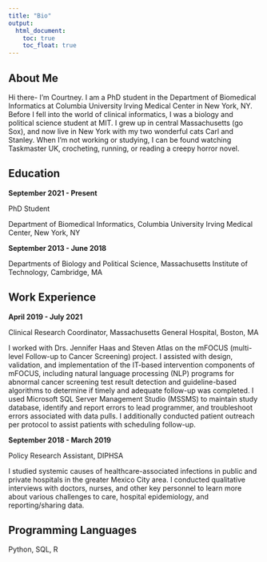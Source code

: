 ```yaml
---
title: "Bio"
output: 
  html_document:
    toc: true
    toc_float: true
---
```


## About Me

Hi there- I'm Courtney. I am a PhD student in the Department of Biomedical Informatics at Columbia University Irving Medical Center in New York, NY. Before I fell into the world of clinical informatics, I was a biology and political science student at MIT. I grew up in central Massachusetts (go Sox), and now live in New York with my two wonderful cats Carl and Stanley. When I'm not working or studying, I can be found watching Taskmaster UK, crocheting, running, or reading a creepy horror novel.


## Education

**September 2021 - Present**

PhD Student

Department of Biomedical Informatics, Columbia University Irving Medical Center, New York, NY

**September 2013 - June 2018**


Departments of Biology and Political Science, Massachusetts Institute of Technology, Cambridge, MA

## Work Experience

**April 2019 - July 2021**

Clinical Research Coordinator, Massachusetts General Hospital, Boston, MA

I worked with Drs. Jennifer Haas and Steven Atlas on the mFOCUS (multi-level Follow-up to Cancer Screening) project. I assisted with design, validation, and implementation of the IT-based intervention components of mFOCUS, including natural language processing (NLP) programs for abnormal cancer screening test result detection and guideline-based algorithms to determine if timely and adequate follow-up was completed. I used Microsoft SQL Server Management Studio (MSSMS) to maintain study database, identify and report errors to lead programmer, and troubleshoot errors associated with data pulls.
I additionally conducted patient outreach per protocol to assist patients with scheduling follow-up.

**September 2018 - March 2019**

Policy Research Assistant, DIPHSA

I studied systemic causes of healthcare-associated infections in public and private hospitals in the greater Mexico City area. I conducted qualitative interviews with doctors, nurses, and other key personnel to learn more about various challenges to care, hospital epidemiology, and reporting/sharing data.

## Programming Languages

Python, SQL, R